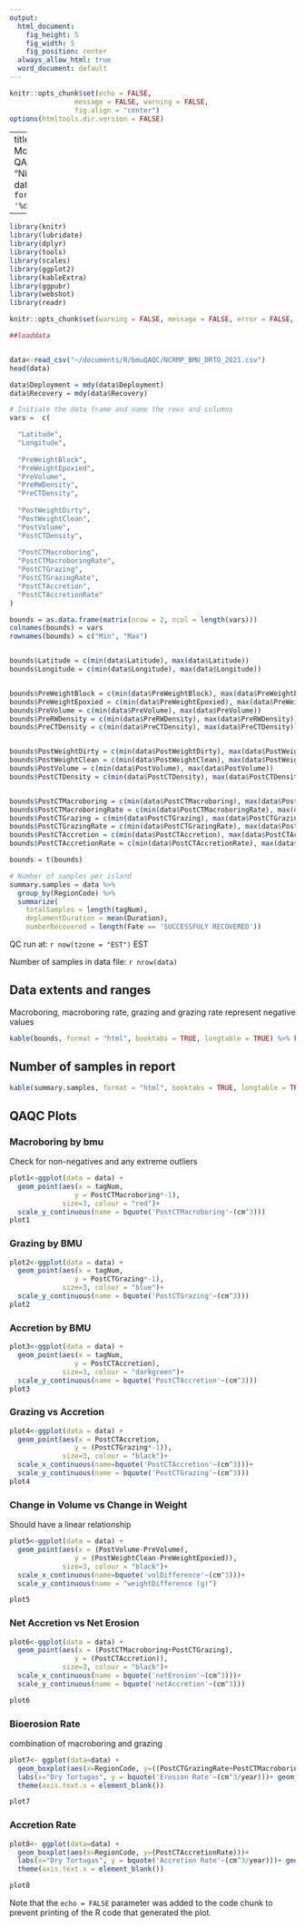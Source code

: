 ```yaml
---
output:
  html_document:
    fig_height: 5
    fig_width: 5
    fig_position: center
  always_allow_html: true
  word_document: default
---
```



```r
knitr::opts_chunk$set(echo = FALSE,
                message = FALSE, warning = FALSE, 
                fig.align = "center")
options(htmltools.dir.version = FALSE)

```

---
title: " Bioerosion Monitoring Unit QAQC"
author: "Nicole Besemer"
date: "`r format(Sys.time(), '%d %B, %Y')`"

---

```r
library(knitr)
library(lubridate)
library(dplyr)
library(tools)
library(scales)
library(ggplot2)
library(kableExtra)
library(ggpubr)
library(webshot)
library(readr)

knitr::opts_chunk$set(warning = FALSE, message = FALSE, error = FALSE, echo = FALSE, cache = TRUE, autodep = TRUE, cache.comments = FALSE, tidy.opts=list(width.cutoff=60),tidy=TRUE, cache.lazy = FALSE, results = "asis")
```



```r
##loaddata


data<-read_csv("~/documents/R/bmuQAQC/NCRMP_BMU_DRTO_2021.csv")
head(data)


```


```r

data$Deployment = mdy(data$Deployment)
data$Recovery = mdy(data$Recovery)


```

```r

# Initiate the data frame and name the rows and columns
vars =  c(

  "Latitude",
  "Longitude",
  
  "PreWeightBlock",
  "PreWeightEpoxied",
  "PreVolume",
  "PreRWDensity",
  "PreCTDensity",
  
  "PostWeightDirty",
  "PostWeightClean",
  "PostVolume",
  "PostCTDensity",
  
  "PostCTMacroboring",
  "PostCTMacroboringRate",
  "PostCTGrazing",
  "PostCTGrazingRate",
  "PostCTAccretion",
  "PostCTAccretionRate"
)

bounds = as.data.frame(matrix(nrow = 2, ncol = length(vars)))
colnames(bounds) = vars
rownames(bounds) = c("Min", "Max")


bounds$Latitude = c(min(data$Latitude), max(data$Latitude))
bounds$Longitude = c(min(data$Longitude), max(data$Longitude))


bounds$PreWeightBlock = c(min(data$PreWeightBlock), max(data$PreWeightBlock))
bounds$PreWeightEpoxied = c(min(data$PreWeightEpoxied), max(data$PreWeightEpoxied))
bounds$PreVolume = c(min(data$PreVolume), max(data$PreVolume))
bounds$PreRWDensity = c(min(data$PreRWDensity), max(data$PreRWDensity))
bounds$PreCTDensity = c(min(data$PreCTDensity), max(data$PreCTDensity))


bounds$PostWeightDirty = c(min(data$PostWeightDirty), max(data$PostWeightDirty))
bounds$PostWeightClean = c(min(data$PostWeightClean), max(data$PostWeightClean))
bounds$PostVolume = c(min(data$PostVolume), max(data$PostVolume))
bounds$PostCTDensity = c(min(data$PostCTDensity), max(data$PostCTDensity))


bounds$PostCTMacroboring = c(min(data$PostCTMacroboring), max(data$PostCTMacroboring))
bounds$PostCTMacroboringRate = c(min(data$PostCTMacroboringRate), max(data$PostCTMacroboringRate))
bounds$PostCTGrazing = c(min(data$PostCTGrazing), max(data$PostCTGrazing))
bounds$PostCTGrazingRate = c(min(data$PostCTGrazingRate), max(data$PostCTGrazingRate))
bounds$PostCTAccretion = c(min(data$PostCTAccretion), max(data$PostCTAccretion))
bounds$PostCTAccretionRate = c(min(data$PostCTAccretionRate), max(data$PostCTAccretionRate))

bounds = t(bounds)

```


```r
# Number of samples per island
summary.samples = data %>%
  group_by(RegionCode) %>%
  summarize(
    totalSamples = length(tagNum),
    deplomentDuration = mean(Duration),
    numberRecovered = length(Fate == 'SUCCESSFULY RECOVERED'))
```



QC run at: `r now(tzone = "EST")` EST

Number of samples in data file: `r nrow(data)`




## Data extents and ranges

Macroboring, macroboring rate, grazing and grazing rate represent negative values

```r
kable(bounds, format = "html", booktabs = TRUE, longtable = TRUE) %>% kable_styling(latex_options = c("striped", "hold_position", "repeat_header"), full_width = FALSE)
```


## Number of samples in report


```r
kable(summary.samples, format = "html", booktabs = TRUE, longtable = TRUE) %>% kable_styling(latex_options = c("striped", "hold_position", "repeat_header"), full_width = FALSE)
```



## QAQC Plots


###  Macroboring by bmu

Check for non-negatives and any extreme outliers




```r
plot1<-ggplot(data = data) +
  geom_point(aes(x = tagNum, 
                y = PostCTMacroboring*-1),
             size=3, colour = "red")+
  scale_y_continuous(name = bquote('PostCTMacroboring'~(cm^3)))
plot1
```



### Grazing by BMU




```r
plot2<-ggplot(data = data) +
  geom_point(aes(x = tagNum, 
                y = PostCTGrazing*-1),
             size=3, colour = "blue")+
  scale_y_continuous(name = bquote('PostCTGrazing'~(cm^3)))
plot2


```



### Accretion by BMU
```r
plot3<-ggplot(data = data) +
  geom_point(aes(x = tagNum, 
                y = PostCTAccretion),
             size=3, colour = "darkgreen")+
  scale_y_continuous(name = bquote('PostCTAccretion'~(cm^3)))
plot3
```








### Grazing vs Accretion



```r
plot4<-ggplot(data = data) +
  geom_point(aes(x = PostCTAccretion, 
                y = (PostCTGrazing*-1)),
             size=3, colour = "black")+
  scale_x_continuous(name=bquote('PostCTAccretion'~(cm^3)))+
  scale_y_continuous(name = bquote('PostCTGrazing'~(cm^3)))
plot4
```

### Change in Volume vs Change in Weight

Should have a linear relationship


```r

plot5<-ggplot(data = data) +
  geom_point(aes(x = (PostVolume-PreVolume), 
                y = (PostWeightClean-PreWeightEpoxied)),
             size=3, colour = "black")+
  scale_x_continuous(name=bquote('volDifference'~(cm^3)))+
  scale_y_continuous(name = "weightDifference (g)")

plot5


```


### Net Accretion vs Net Erosion



```r

plot6<-ggplot(data = data) +
  geom_point(aes(x = (PostCTMacroboring+PostCTGrazing), 
                y = (PostCTAccretion)),
             size=3, colour = "black")+
  scale_x_continuous(name = bquote('netErosion'~(cm^3)))+
  scale_y_continuous(name = bquote('netAccretion'~(cm^3)))

plot6


```


### Bioerosion Rate

combination of macroboring and grazing


```r

plot7<- ggplot(data=data) + 
  geom_boxplot(aes(x=RegionCode, y=((PostCTGrazingRate+PostCTMacroboringRate)*-1)))+
  labs(x="Dry Tortugas", y = bquote('Erosion Rate'~(cm^3/year)))+ geom_point(aes(x=RegionCode, y=((PostCTGrazingRate+PostCTMacroboringRate)*-1)), shape=16, size=3)+
  theme(axis.text.x = element_blank())

plot7

```

### Accretion Rate


```r

plot8<- ggplot(data=data) + 
  geom_boxplot(aes(x=RegionCode, y=(PostCTAccretionRate)))+
  labs(x="Dry Tortugas", y = bquote('Accretion Rate'~(cm^3/year)))+ geom_point(aes(x=RegionCode, y=(PostCTAccretionRate)), shape=16, size=3)+
  theme(axis.text.x = element_blank())

plot8


```


Note that the `echo = FALSE` parameter was added to the code chunk to prevent printing of the R code that generated the plot.
